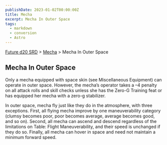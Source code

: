 ```yaml
---
publishDate: 2023-01-02T00:00:00Z
title: Mecha
excerpt: Mecha In Outer Space
tags:
  - markdown
  - conversion
  - Astro
---
```






[Future d20 SRD](/#futureD20) > [Mecha](future-d20-srd-mecha-index) > Mecha In Outer Space




## Mecha In Outer Space


Only a mecha equipped with space skin (see Miscellaneous Equipment) can operate in outer space. However, the mecha’s operator takes a –4 penalty on all attack rolls and skill checks unless she has the Zero-G Training feat or has equipped her mecha with a zero-g stabilizer.


In outer space, mecha fly just like they do in the atmosphere, with three exceptions. First, all flying mecha improve by one maneuverability category (clumsy becomes poor, poor becomes average, average becomes good, and so on). Second, all mecha can ascend and descend regardless of the limitations on Table: Flight Maneuverability, and their speed is unchanged if they do so. Finally, all mecha can hover in space and need not maintain a minimum forward speed.



